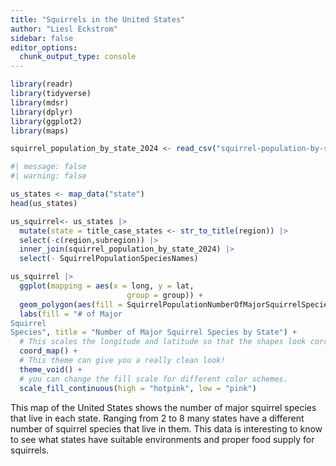 ```yaml
---
title: "Squirrels in the United States"
author: "Liesl Eckstrom"
sidebar: false
editor_options: 
  chunk_output_type: console
---
```


```r
library(readr)
library(tidyverse)
library(mdsr)
library(dplyr)
library(ggplot2)
library(maps)
```

```r
squirrel_population_by_state_2024 <- read_csv("squirrel-population-by-state-2024.csv")
```

```r
#| message: false
#| warning: false

us_states <- map_data("state")
head(us_states)
```

```r
us_squirrel<- us_states |>
  mutate(state = title_case_states <- str_to_title(region)) |>
  select(-c(region,subregion)) |>
  inner_join(squirrel_population_by_state_2024) |>
  select(- SquirrelPopulationSpeciesNames)
```

```r
us_squirrel |>
  ggplot(mapping = aes(x = long, y = lat,
                          group = group)) + 
  geom_polygon(aes(fill = SquirrelPopulationNumberOfMajorSquirrelSpecies), color = "white", linewidth = 0.4) + 
  labs(fill = "# of Major 
Squirrel 
Species", title = "Number of Major Squirrel Species by State") +
  # This scales the longitude and latitude so that the shapes look correct.
  coord_map() + 
  # This theme can give you a really clean look!
  theme_void() + 
  # you can change the fill scale for different color schemes.
  scale_fill_continuous(high = "hotpink", low = "pink") 
```

This map of the United States shows the number of major squirrel species that live in each state. Ranging from 2 to 8 many states have a different number of squirrel species that live in them. This data is interesting to know to see what states have suitable environments and proper food supply for squirrels.
